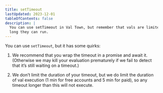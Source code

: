```yaml
---
title: setTimeout
lastUpdated: 2023-12-01
tableOfContents: false
description: |
  You can use setTimeout in Val Town, but remember that vals are limited in how
  long they can run.
---
```



You can use `setTimeout`, but it has some quirks:

1. We recommend that you wrap the timeout in a promise and await it. (Otherwise
   we may kill your evaluation prematurely if we fail to detect that it’s still
   waiting on a timeout.)

   <Val url="https://www.val.town/embed/stevekrouse.delayEx" />

2. We don’t limit the duration of your timeout, but we do limit the duration of
   val execution (1 min for free accounts and 5 min for paid), so any timeout
   longer than this will not execute.
